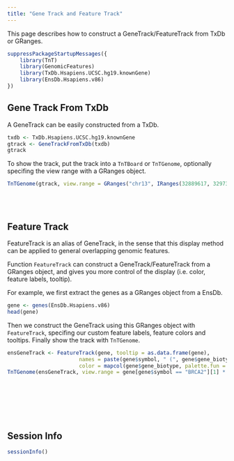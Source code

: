 ```yaml
---
title: "Gene Track and Feature Track"
---
```


This page describes how to construct a GeneTrack/FeatureTrack from TxDb or GRanges.

```r
suppressPackageStartupMessages({
    library(TnT)
    library(GenomicFeatures)
    library(TxDb.Hsapiens.UCSC.hg19.knownGene)
    library(EnsDb.Hsapiens.v86)
})
```


## Gene Track From TxDb

A GeneTrack can be easily constructed from a TxDb.

```r
txdb <- TxDb.Hsapiens.UCSC.hg19.knownGene
gtrack <- GeneTrackFromTxDb(txdb)
gtrack
```

To show the track, put the track into a `TnTBoard` or `TnTGenome`, optionally specifing the
view range with a GRanges object.

```r
TnTGenome(gtrack, view.range = GRanges("chr13", IRanges(32889617, 32973809)) * 0.7)
```

<br/> <br/>

## Feature Track

FeatureTrack is an alias of GeneTrack, in the sense that this display method can be
applied to general overlapping genomic features.

Function `FeatureTrack` can construct a GeneTrack/FeatureTrack from a GRanges object, and
gives you more control of the display (i.e. color, feature labels, tooltip).

For example, we first extract the genes as a GRanges object from a EnsDb.

```r
gene <- genes(EnsDb.Hsapiens.v86)
head(gene)
```

Then we construct the GeneTrack using this GRanges object with `FeatureTrack`, specifing
our custom feature labels, feature colors and tooltips. Finally show the track with `TnTGenome`.

```r
ensGeneTrack <- FeatureTrack(gene, tooltip = as.data.frame(gene),
                       names = paste(gene$symbol, " (", gene$gene_biotype, ")", sep = ""),
                       color = mapcol(gene$gene_biotype, palette.fun = grDevices::rainbow))
TnTGenome(ensGeneTrack, view.range = gene[gene$symbol == "BRCA2"][1] * .7)
```

<br/> <br/>


<br/> <br/>


## Session Info

```r
sessionInfo()
```
